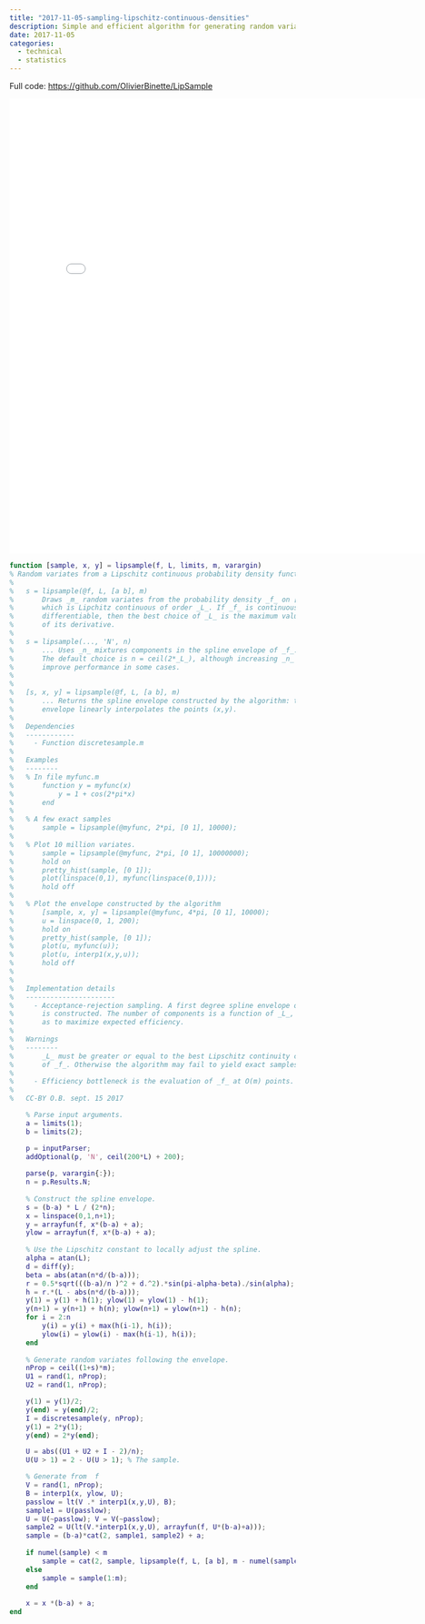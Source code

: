 ```yaml
---
title: "2017-11-05-sampling-lipschitz-continuous-densities"
description: Simple and efficient algorithm for generating random variates from the class of Lipschitz continuous densities.
date: 2017-11-05
categories:
  - technical
  - statistics
---
```


Full code: [https://github.com/OlivierBinette/LipSample](https://github.com/OlivierBinette/LipSample) 


```{=html}
<embed src="simulation.pdf" width="800px" height="800px" />
```

```matlab
function [sample, x, y] = lipsample(f, L, limits, m, varargin)
% Random variates from a Lipschitz continuous probability density function on [a,b].
%
%   s = lipsample(@f, L, [a b], m)
%       Draws _m_ random variates from the probability density _f_ on [_a_, _b_] 
%       which is Lipchitz continuous of order _L_. If _f_ is continuously 
%       differentiable, then the best choice of _L_ is the maximum value 
%       of its derivative.
%
%   s = lipsample(..., 'N', n)
%       ... Uses _n_ mixtures components in the spline envelope of _f_. 
%       The default choice is n = ceil(2*_L_), although increasing _n_ may
%       improve performance in some cases.
%
%       
%   [s, x, y] = lipsample(@f, L, [a b], m)
%       ... Returns the spline envelope constructed by the algorithm: the
%       envelope linearly interpolates the points (x,y).
%
%   Dependencies
%   ------------
%     - Function discretesample.m
%
%   Examples
%   --------
%   % In file myfunc.m
%       function y = myfunc(x)
%           y = 1 + cos(2*pi*x)
%       end
%
%   % A few exact samples
%       sample = lipsample(@myfunc, 2*pi, [0 1], 10000);
%
%   % Plot 10 million variates.
%       sample = lipsample(@myfunc, 2*pi, [0 1], 10000000);
%       hold on
%       pretty_hist(sample, [0 1]);
%       plot(linspace(0,1), myfunc(linspace(0,1)));
%       hold off
%
%   % Plot the envelope constructed by the algorithm
%       [sample, x, y] = lipsample(@myfunc, 4*pi, [0 1], 10000);
%       u = linspace(0, 1, 200);
%       hold on
%       pretty_hist(sample, [0 1]);
%       plot(u, myfunc(u));
%       plot(u, interp1(x,y,u));
%       hold off
%       
%
%   Implementation details
%   ----------------------
%     - Acceptance-rejection sampling. A first degree spline envelope of _f_
%       is constructed. The number of components is a function of _L_, chosen
%       as to maximize expected efficiency.
%
%   Warnings
%   --------
%       _L_ must be greater or equal to the best Lipschitz continuity constant
%       of _f_. Otherwise the algorithm may fail to yield exact samples.
%
%     - Efficiency bottleneck is the evaluation of _f_ at O(m) points. 
%
%   CC-BY O.B. sept. 15 2017

    % Parse input arguments.
    a = limits(1);
    b = limits(2);

    p = inputParser;
    addOptional(p, 'N', ceil(200*L) + 200);
    
    parse(p, varargin{:});
    n = p.Results.N;
        
    % Construct the spline envelope.
    s = (b-a) * L / (2*n);
    x = linspace(0,1,n+1);
    y = arrayfun(f, x*(b-a) + a);
    ylow = arrayfun(f, x*(b-a) + a);
    
    % Use the Lipschitz constant to locally adjust the spline.
    alpha = atan(L);
    d = diff(y);
    beta = abs(atan(n*d/(b-a)));
    r = 0.5*sqrt(((b-a)/n )^2 + d.^2).*sin(pi-alpha-beta)./sin(alpha);
    h = r.*(L - abs(n*d/(b-a)));
    y(1) = y(1) + h(1); ylow(1) = ylow(1) - h(1);
    y(n+1) = y(n+1) + h(n); ylow(n+1) = ylow(n+1) - h(n);
    for i = 2:n
        y(i) = y(i) + max(h(i-1), h(i));
        ylow(i) = ylow(i) - max(h(i-1), h(i));
    end
            
    % Generate random variates following the envelope.
    nProp = ceil((1+s)*m);
    U1 = rand(1, nProp);
    U2 = rand(1, nProp);

    y(1) = y(1)/2;
    y(end) = y(end)/2;
    I = discretesample(y, nProp);
    y(1) = 2*y(1);
    y(end) = 2*y(end);

    U = abs((U1 + U2 + I - 2)/n);
    U(U > 1) = 2 - U(U > 1); % The sample.

    % Generate from  f
    V = rand(1, nProp);
    B = interp1(x, ylow, U);
    passlow = lt(V .* interp1(x,y,U), B);
    sample1 = U(passlow);
    U = U(~passlow); V = V(~passlow);
    sample2 = U(lt(V.*interp1(x,y,U), arrayfun(f, U*(b-a)+a)));
    sample = (b-a)*cat(2, sample1, sample2) + a;
    
    if numel(sample) < m
        sample = cat(2, sample, lipsample(f, L, [a b], m - numel(sample)));
    else
        sample = sample(1:m);
    end
    
    x = x *(b-a) + a;
end
```